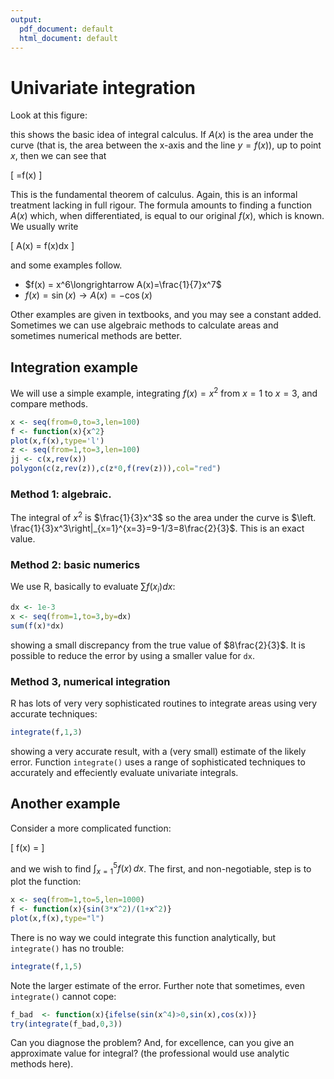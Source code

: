 ```yaml
---
output:
  pdf_document: default
  html_document: default
---
```

# Univariate integration {#univariate_integration}


Look at this figure:

\includegraphics{calculus2}

this shows the basic idea of integral calculus.  If $A(x)$ is the area
under the curve (that is, the area between the x-axis and the line
$y=f(x)$), up to point $x$, then we can see that


\[
\frac{dA(x)}{dx}=f(x)
\]


This is the fundamental theorem of calculus.  Again, this is an
informal treatment lacking in full rigour.  The formula amounts to
finding a function $A(x)$ which, when differentiated, is equal to our
original $f(x)$, which is known.  We usually write

\[
A(x) = \int f(x)dx
\]

and some examples follow.

* $f(x) = x^6\longrightarrow A(x)=\frac{1}{7}x^7$
* $f(x) = \sin(x)\longrightarrow A(x) = -\cos(x)$

Other examples are given in textbooks, and you may see a constant
added.  Sometimes we can use algebraic methods to calculate areas and
sometimes numerical methods are better. 

## Integration example

We will use a simple example, integrating $f(x)=x^2$ from $x=1$ to
$x=3$, and compare methods.

```r
x <- seq(from=0,to=3,len=100)
f <- function(x){x^2}
plot(x,f(x),type='l')
z <- seq(from=1,to=3,len=100)
jj <- c(x,rev(x))
polygon(c(z,rev(z)),c(z*0,f(rev(z))),col="red")
```

### Method 1: algebraic.

The integral of $x^2$ is $\frac{1}{3}x^3$ so the area under the curve
is $\left. \frac{1}{3}x^3\right|_{x=1}^{x=3}=9-1/3=8\frac{2}{3}$.
This is an exact value.

### Method 2: basic numerics

We use R, basically to evaluate $\sum f(x_i)dx$:

```r
dx <- 1e-3
x <- seq(from=1,to=3,by=dx)
sum(f(x)*dx)
```

showing a small discrepancy from the true value of $8\frac{2}{3}$.  It
is possible to reduce the error by using a smaller value for ```dx```.

### Method 3, numerical integration

R has lots of very very sophisticated routines to integrate areas
using very accurate techniques:

```r
integrate(f,1,3)
```

showing a very accurate result, with a (very small) estimate of the
likely error.  Function ```integrate()``` uses a range of
sophisticated techniques to accurately and effeciently evaluate
univariate integrals.

## Another example

Consider a more complicated function:

\[
f(x) = \frac{\sin\left(3x^2\right)}{1+x^2}
\]



and we wish to find $\int_{x=1}^5 f(x)\,dx$.  The first, and
non-negotiable, step is to plot the function:

```r
x <- seq(from=1,to=5,len=1000)
f <- function(x){sin(3*x^2)/(1+x^2)}
plot(x,f(x),type="l")
```

There is no way we could integrate this function analytically, but
```integrate()``` has no trouble:


```r
integrate(f,1,5)
```

Note the larger estimate of the error.  Further note that sometimes,
even ```integrate()``` cannot cope:


```r
f_bad  <- function(x){ifelse(sin(x^4)>0,sin(x),cos(x))}
try(integrate(f_bad,0,3))
```

Can you diagnose the problem? And, for excellence, can you give an
approximate value for integral? (the professional would use analytic
methods here).

